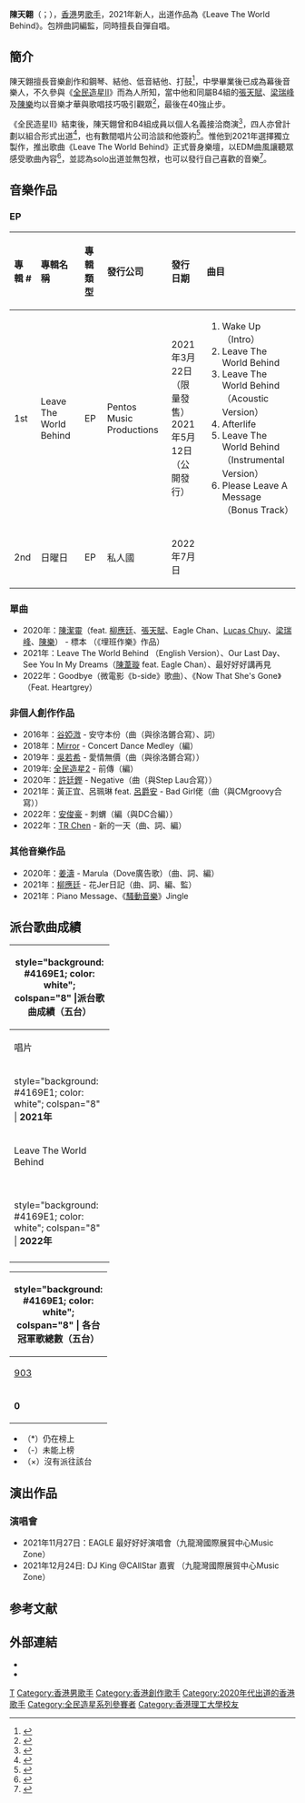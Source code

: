 {{Missing information|1=生平}}
{{藝人
| name = 陳天翺
| 英文名 = Eagle Chan
| 類型 = 男歌手
| 圖片 = Eagle Chan 20211127.jpg
| 圖片簡介 = 2021年11月27日於[[EMax|EMax]] Music Zone
| 羅馬拼音 = Chan Tin O
| 出生日期 = {{birth_date_and_age|1996|8|18}}
| 出生地點 = {{HKG-1959}}
| 語言 = 粵語、英語、國語
| 教育程度 = 大學畢業
| 母校 = [[香港理工大學|香港理工大學]]、[[香港培正中學|香港培正中學]]
| 宗教信仰 = 未公開
| 音樂類型 = [[粵語流行音樂|粵語流行音樂]]
| 職業 = [[歌手|歌手]]
| 演奏樂器 = 鋼琴、結他、低音結他、鼓
| 出道日期 = {{start date and age|2016}}（幕後）<br>{{start date and age|2021|2|22}}（幕前）
| 出道地點 = {{HKG}}
| 出道作 = 《Leave The World Behind》
| 唱片公司 = [[潘托斯音樂製作有限公司|Pentos Music Productions]]（2021年）<br>[[私人國|私人國 Kingdom C]]（2021年－）
}}
'''陳天翺'''（{{lang-en |Eagle Chan Tin O}}；{{bd|1996年|8月18日}}），[[香港|香港]]男[[歌手|歌手]]，2021年新人，出道作品為《Leave The World Behind》。包辨曲詞編監，同時擅長自彈自唱。

==簡介==
陳天翺擅長音樂創作和鋼琴、結他、低音結他、打鼓<ref>{{cite web|url=https://www.hk01.com/眾樂迷/416975/全民造星ii-eagle翻唱周杰倫-說好不哭-網民激讚-mc求合作|title=【全民造星II】Eagle翻唱周杰倫《說好不哭》網民激讚　MC求合作|date=2020-01-02|publisher=[[hk01|hk01]]|access-date=2021-04-04}}</ref>，中學畢業後已成為幕後音樂人，不久參與《[[全民造星II|全民造星II]]》而為人所知，當中他和同屬B4組的[[張天賦|張天賦]]、[[梁瑞峰|梁瑞峰]]及[[陳樂_(香港)|陳樂]]均以音樂才華與歌唱技巧吸引觀眾<ref>{{cite web|url=https://www.hk01.com/即時娛樂/446482/全民造星ii-有片-b4睇周杰倫mv學冧女-爆初戀已諗傳宗接代|title=【全民造星II．有片】B4睇周杰倫MV學冧女　爆初戀已諗傳宗接代？
|date=2020-03-13|publisher=hk01|accessdate=2021-04-04}}</ref>，最後在40強止步。

《全民造星II》結束後，陳天翺曾和B4組成員以個人名義接洽商演<ref>{{cite web|url=https://ol.mingpao.com/ldy/showbiz/latest/20191221/1576919800708/【b4處男騷】eagle著重機會-mc-見到chilam唔使講錢|title=【B4處男騷】Eagle著重機會 MC：見到Chilam唔使講錢|date=2019-12-21|publisher=[[明報|明報]]OL |access-date=2021-04-04}}</ref>，四人亦曾計劃以組合形式出道<ref>{{cite web|url=https://hd.stheadline.com/news/daily/ent/857898/日報-娛樂-唔怕同MIRROR比較-造星II-Justin率兄弟組團出道|title=唔怕同MIRROR比較  《造星II》 Justin率兄弟組團出道|date=2020-05-29|publisher=頭條日報|accessdate=2021-04-04}}</ref>，也有數間唱片公司洽談和他簽約<ref>{{cite web|url=https://www.hk01.com/眾樂迷/598680/陳天翱eagle出道親任曲詞編監-拒做林家謙第二-最緊要同自己比|title=陳天翱Eagle出道親任曲詞編監　拒做林家謙第二：最緊要同自己比|date=2021-03-13|publisher=hk01|accessdate=2021-04-04}}</ref>。惟他到2021年選擇獨立製作，推出歌曲《Leave The World Behind》正式晉身樂壇，以EDM曲風讓聽眾感受歌曲內容<ref>{{cite web|url=https://www.youtube.com/watch?v=FvH2BUQ6vvo |title=Eagle細個搵鄰居做鋼琴老師 大個搵Alfred林家謙偷師？|date=2021-03-03|publisher=商業電台|accessdate=2021-04-02}}</ref>，並認為solo出道並無包袱，也可以發行自己喜歡的音樂<ref>{{cite web|url=https://hd.stheadline.com/life/ent/realtime/2154619/即時-娛樂-頭條獨家-撇-造星II-兄弟-單飛-出歌-陳天翺唔怕同MIRROR競爭求進步|title=【頭條獨家】撇《造星II》兄弟「單飛」出歌　陳天翺唔怕同MIRROR競爭求進步|date=2021-08-04|publisher=頭條日報|accessdate=2021-08-06}}</ref>。

==音樂作品==
===EP===
{| class="wikitable"
!align="left" width="50px"| 專輯 #
!align="left" width="200px"| 專輯名稱
!align="left" width="80px"| 專輯類型
!align="left" width="200px"| 發行公司
!align="left" width="120px"| 發行日期
!align="left" width="320px"| 曲目
|-
! 1st
! Leave The World Behind
| EP
| Pentos Music Productions
| 2021年3月22日（限量發售）<br>2021年5月12日（公開發行）
| {{HideH|曲目}}
# Wake Up （Intro）
# Leave The World Behind
# Leave The World Behind （Acoustic Version）
# Afterlife
# Leave The World Behind （Instrumental Version）
# Please Leave A Message （Bonus Track）
{{HideF}}
|-
! 2nd
! 日曜日
| EP
| 私人國
| 2022年7月 日
| {{HideH|曲目}}
{{HideF}}
|}

===單曲===
*2020年：[[陳潔靈|陳潔靈]]（feat. [[柳應廷|柳應廷]]、[[張天賦|張天賦]]、Eagle Chan、[[崔可迪|Lucas Chuy]]、[[梁瑞峰|梁瑞峰]]、[[陳樂_(香港)|陳樂]]） - 標本 （《埋班作樂》作品）
*2021年：Leave The World Behind （English Version）、Our Last Day、 See You In My Dreams（[[陳葦璇|陳葦璇]] feat. Eagle Chan）、最好好好講再見
*2022年：Goodbye（微電影《b-side》歌曲）、《Now That She's Gone》（Feat. Heartgrey）

===非個人創作作品===
*2016年：[[谷婭溦|谷婭溦]] - 安守本份（曲（與徐洛鏘合寫）、詞）
*2018年：[[Mirror|Mirror]] - Concert Dance Medley（編）
*2019年：[[吳若希|吳若希]] - 愛情無價（曲（與徐洛鏘合寫））
*2019年: [[全民造星2|全民造星2]] - 前傳（編）
*2020年：[[許廷鏗|許廷鏗]] - Negative（曲（與Step Lau合寫））
*2021年：黃正宜、呂珮琳 feat. [[呂爵安|呂爵安]] - Bad Girl佬（曲（與CMgroovy合寫））
*2022年：[[安俊豪|安俊豪]] - 刺蝟（編（與DC合編））
*2022年：[[TR_Chen|TR Chen]] - 新的一天（曲、詞、編）

===其他音樂作品===
*2020年：[[姜濤|姜濤]] - Marula（Dove廣告歌）（曲、詞、編）
*2021年：[[柳應廷|柳應廷]] - 花Jer日記（曲、詞、編、監）
*2021年：Piano Message、《[[騷動音樂|騷動音樂]]》Jingle

== 派台歌曲成績 ==
{| class="wikitable" cellpadding="1"
|-
! style="background: #4169E1; color: white"; colspan="8" |'''派台歌曲成績（五台）'''
|-
| width="160"| 唱片 || width="160"| 歌曲 || width="50"| [[903專業推介|903]] || width="50"| [[歷年中文歌曲龍虎榜冠軍歌曲|RTHK]] || width="50"| [[新城勁爆流行榜|997]] || width="50"| [[勁歌金榜|TVB]] ||width="50"| [[Chill_Club_推介榜|ViuTV]] ||colspan=2 width="240"| 備註
|-
! style="background: #4169E1; color: white"; colspan="8" |  '''2021年'''
|-
| Leave The World Behind || Leave The World Behind || - || 17 || 20 || - || - ||
|-
|  || Leave The World Behind (English Version) || - || - || - || × || × || 新城勁爆外語榜：20
|-
|  || Our Last Day || - || - || - || - || - ||
|-
|  || 最好好好講再見 || - || 13 || 17 || - || - || 跨年上榜
|-
! style="background: #4169E1; color: white"; colspan="8" |  '''2022年'''
|-
|  || Now That She's Gone || - || - || - || - || - || Feat. Heartgrey
|}
{| class="wikitable" cellpadding="1"
|-
! style="background: #4169E1; color: white";  colspan="8" | '''各台冠軍歌總數（五台）'''
|-
| width="50"| [[903專業推介|903]] || width="50"| [[歷年中文歌曲龍虎榜冠軍歌曲|RTHK]] || width="50"| [[新城勁爆流行榜|997]] || width="50"| [[勁歌金榜|TVB]] || width="50"| [[Chill_Club_推介榜|ViuTV]] || width="240"| 備註
|-
| '''0''' || '''0''' || '''0''' || '''0'''|| '''0''' || '''五台冠軍歌總數：0'''
|}

*（*）仍在榜上
*（-）未能上榜
*（×）沒有派往該台

== 演出作品 ==
===演唱會===
*2021年11月27日：EAGLE 最好好好演唱會（九龍灣國際展貿中心Music Zone）
*2021年12月24日: DJ King @CAllStar 嘉賓 （九龍灣國際展貿中心Music Zone）

==参考文献==
{{reflist}}

==外部連結==
<!-- ------ 請注意 -----
非官方成立的歌迷/影迷/支援者網站、網頁、部落格、論壇等的連結，以及YouTube、Google Video之類的影像連結並不適合放在維基百科條目裡，請參考「Wikipedia:不適合維基百科的文章」。 -->
*{{instagram|ctoeagle}}
*{{youtube|channel=UCojBDyNffIe_1np6rsSbGpw}}

[[Category:陈姓|T]]
[[Category:香港男歌手|Category:香港男歌手]]
[[Category:香港創作歌手|Category:香港創作歌手]]
[[Category:2020年代出道的香港歌手|Category:2020年代出道的香港歌手]]
[[Category:全民造星系列參賽者|Category:全民造星系列參賽者]]
[[Category:香港理工大學校友|Category:香港理工大學校友]]